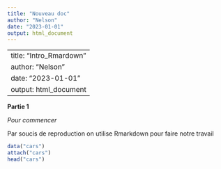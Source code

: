 ```yaml
---
title: "Nouveau doc"
author: "Nelson"
date: "2023-01-01"
output: html_document
---
```


---
title: "Intro_Rmardown"
author: "Nelson"
date: "2023-01-01"
output: html_document
---

**Partie 1**

*Pour commencer*

Par soucis de reproduction on utilise Rmarkdown pour faire notre travail

```r
data("cars")
attach("cars")
head("cars")
```